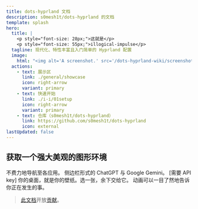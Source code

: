 ```yaml
---
title: dots-hyprland 文档
description: s0mesh1t/dots-hyprland 的文档
template: splash
hero:
  title: |
    <p style="font-size: 28px;">这就是</p>
    <p style="font-size: 55px;">illogical-impulse</p>
  tagline: 现代化、特性丰富且入门简单的 Hyprland 配置
  image:
    html: "<img alt='A screenshot.' src='/dots-hyprland-wiki/screenshots/i-i.1.png' width='600' />"
  actions:
    - text: 展示区
      link: ./general/showcase
      icon: right-arrow
      variant: primary
    - text: 快速开始
      link: ./i-i/01setup
      icon: right-arrow
      variant: primary
    - text: 仓库（s0mesh1t/dots-hyprland）
      link: https://github.com/s0mesh1t/dots-hyprland
      icon: external
lastUpdated: false
---
```



## 获取一个强大美观的图形环境

<CardGrid stagger>
	<Card title="概览小部件" icon="laptop">
    不费力地导航至各应用。
	</Card>
	<Card title="人工智能助手" icon="open-book">
    侧边栏形式的 ChatGPT 与 Google Gemini。 [需要 API key]
	</Card>
	<Card title="自动生成的色彩主题" icon="pen">
    你的桌面，就是你的壁纸。选一张，余下交给它。
	</Card>
	<Card title="易理解" icon="rocket">
    动画可以一目了然地告诉你正在发生的事。
	</Card>
</CardGrid>

> [此文档](https://github.com/s0mesh1t/dots-hyprland-wiki)开放[贡献](https://s0mesh1t.github.io/dots-hyprland-wiki/en/dev/doc-site-contrib)。
